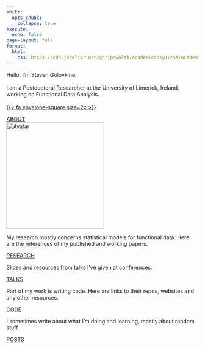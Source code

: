 ```yaml
---
knitr:
  opts_chunk: 
    collapse: true
execute: 
  echo: false
page-layout: full
format: 
  html: 
    css: https://cdn.jsdelivr.net/gh/jpswalsh/academicons@1/css/academicons.min.css
---
```


::: {.grid}

::: {.g-col-12 .g-col-md-12}
<div class="card h-100">
<div class="card-body d-flex flex-column">
<div class="container">
<div class="row">
  <div class="flex-left">
  <p class="card-text">Hello, I'm Steven Golovkine.<br><br>
  I am a Postdoctoral Researcher at the University of Limerick, Ireland, working on Functional Data Analysis.<br><br>
    <a href="mailto:steven.golovkine@ul.ie">{{< fa envelope-square size=2x >}}</a>
    <a href="https://github.com/StevenGolovkine"><i class="fa-brands fa-github-square ai-2x"></i></a>
    <a href="https://www.linkedin.com/in/steven-golovkine/"><i class="fa-brands fa-linkedin ai-2x"></i></a>
    <a href="https://scholar.google.com/citations?user=-SgLpb8AAAAJ"><i class="ai ai-google-scholar-square ai-2x"></i></a>
    <a href="https://www.researchgate.net/profile/Steven-Golovkine"><i class="ai ai-researchgate-square ai-2x"></i></a>
    <a href="https://arxiv.org/search/?query=golovkine&searchtype=all&abstracts=show&order=-announced_date_first&size=50"><i class="ai ai-arxiv-square ai-2x"></i></a>
    <a href="https://orcid.org/0000-0002-5994-2671"><i class="ai ai-orcid-square ai-2x"></i></a>
    <a href="./data/resume.pdf"><i class="ai ai-cv-square ai-2x"></i></a>
  </p>
  <div style="margin-top: auto;">
  <a href="contents/about.qmd" class="card-link heading-font">ABOUT</a>
  </div>
  </div>
  <div class="flex-right">
  <img src="images/avatar.jpg" alt="Avatar" style="width:256px;height:279px">
  </div>
</div>
</div>
</div>
</div>
:::

::: {.g-col-12 .g-col-md-6}
<div class="card h-100">
<div class="card-body d-flex flex-column">
<p class="card-text">My research mostly concerns statistical models for functional data. Here are the references of my published and working papers.</p>
<div style="margin-top: auto;"><a href="contents/research.qmd" class="card-link third-color-link heading-font">RESEARCH</a></div>
</div>
</div>
:::

::: {.g-col-12 .g-col-md-6}
<div class="card h-100">
<div class="card-body d-flex flex-column">
<p class="card-text">Slides and resources from talks I’ve given at conferences.</p>
<div style="margin-top: auto;"><a href="contents/talks.qmd" class="card-link second-color-link heading-font">TALKS</a></div>
</div>
</div>
:::

::: {.g-col-12 .g-col-md-6}
<div class="card h-100">
<div class="card-body d-flex flex-column">
<p class="card-text">Part of my work is writing code. Here are links to their repos, websites and any other resources.</p>
<div style="margin-top: auto;"><a href="/contents/code.qmd" class="card-link third-color-link heading-font">CODE</a></div>
</div>
</div>
:::

::: {.g-col-12 .g-col-md-6}
<div class="card h-100">
<div class="card-body d-flex flex-column">
<p class="card-text">I sometimes write about what I'm doing and learning, mostly about random stuff.</p>
<div style="margin-top: auto;"><a href="contents/posts.qmd" class="card-link second-color-link heading-font">POSTS</a></div>
</div>
</div>
:::

:::

